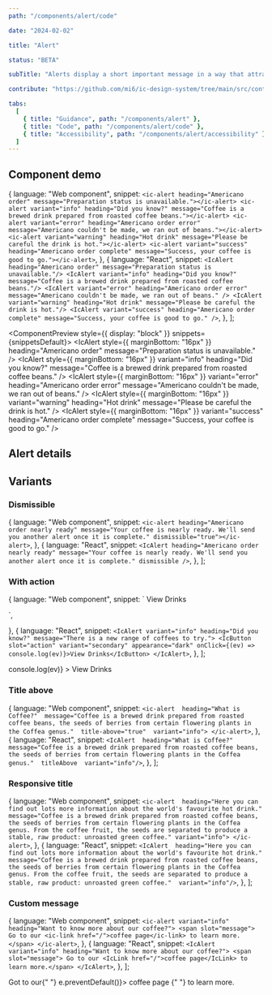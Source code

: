 ```yaml
---
path: "/components/alert/code"

date: "2024-02-02"

title: "Alert"

status: "BETA"

subTitle: "Alerts display a short important message in a way that attracts attention without interrupting the current task."

contribute: "https://github.com/mi6/ic-design-system/tree/main/src/content/structured/components/alert"

tabs:
  [
    { title: "Guidance", path: "/components/alert" },
    { title: "Code", path: "/components/alert/code" },
    { title: "Accessibility", path: "/components/alert/accessibility" },
  ]
---
```


## Component demo


  {
    language: "Web component",
    snippet: `<ic-alert heading="Americano order" message="Preparation status is unavailable."></ic-alert>
<ic-alert variant="info" heading="Did you know?" message="Coffee is a brewed drink prepared from roasted coffee beans."></ic-alert>
<ic-alert variant="error" heading="Americano order error" message="Americano couldn't be made, we ran out of beans."></ic-alert>
<ic-alert variant="warning" heading="Hot drink" message="Please be careful the drink is hot."></ic-alert>
<ic-alert variant="success" heading="Americano order complete" message="Success, your coffee is good to go."></ic-alert>`,
  },
  {
    language: "React",
    snippet: `<IcAlert heading="Americano order" message="Preparation status is unavailable."/>
<IcAlert variant="info" heading="Did you know?" message="Coffee is a brewed drink prepared from roasted coffee beans."/>
<IcAlert variant="error" heading="Americano order error" message="Americano couldn't be made, we ran out of beans." />
<IcAlert variant="warning" heading="Hot drink" message="Please be careful the drink is hot."/>
<IcAlert variant="success" heading="Americano order complete" message="Success, your coffee is good to go." />`,
  },
];

<ComponentPreview style={{ display: "block" }} snippets={snippetsDefault}>
  <IcAlert
    style={{ marginBottom: "16px" }}
    heading="Americano order"
    message="Preparation status is unavailable."
  />
  <IcAlert
    style={{ marginBottom: "16px" }}
    variant="info"
    heading="Did you know?"
    message="Coffee is a brewed drink prepared from roasted coffee beans."
  />
  <IcAlert
    style={{ marginBottom: "16px" }}
    variant="error"
    heading="Americano order error"
    message="Americano couldn't be made, we ran out of beans."
  />
  <IcAlert
    style={{ marginBottom: "16px" }}
    variant="warning"
    heading="Hot drink"
    message="Please be careful the drink is hot."
  />
  <IcAlert
    style={{ marginBottom: "16px" }}
    variant="success"
    heading="Americano order complete"
    message="Success, your coffee is good to go."
  />
</ComponentPreview>

## Alert details

<ComponentDetails component="ic-alert" />

## Variants

### Dismissible

  {
    language: "Web component",
    snippet: `<ic-alert heading="Americano order nearly ready" message="Your coffee is nearly ready. We'll send you another alert once it is complete." dismissible="true"></ic-alert>`,
  },
  {
    language: "React",
    snippet: `<IcAlert heading="Americano order nearly ready" message="Your coffee is nearly ready. We'll send you another alert once it is complete." dismissible />`,
  },
];

<ComponentPreview snippets={snippetsDismissible}>
  <IcAlert
    heading="Americano order nearly ready"
    message="Your coffee is nearly ready. We'll send you another alert once it is complete."
    dismissible
  />
</ComponentPreview>

### With action

  {
    language: "Web component",
    snippet: `<ic-alert variant="info" heading="Did you know?" message="There is a new range of coffees to try.">
      <ic-button slot="action" variant="secondary" appearance="dark">View Drinks</ic-button>
</ic-alert>
<script>
  const btn = document.querySelector('ic-button');
  btn.addEventListener('click', (ev) => {
    console.log(ev)
  })
</script>`,
  },
  {
    language: "React",
    snippet: `<IcAlert variant="info" heading="Did you know?" message="There is a new range of coffees to try.">
    <IcButton slot="action" variant="secondary" appearance="dark" onClick={(ev) => console.log(ev)}>View Drinks</IcButton>
</IcAlert>`,
  },
];

<ComponentPreview snippets={snippetsWithAction}>
  <IcAlert
    variant="info"
    heading="Did you know?"
    message="There is a new range of coffees to try."
  >
    <IcButton
      slot="action"
      variant="secondary"
      appearance="dark"
      onClick={(ev) => console.log(ev)}
    >
      View Drinks
    </IcButton>
  </IcAlert>
</ComponentPreview>

### Title above

  {
    language: "Web component",
    snippet: `<ic-alert 
    heading="What is Coffee?" 
    message="Coffee is a brewed drink prepared from roasted coffee beans, the seeds of berries from certain flowering plants in the Coffea genus." 
    title-above="true" 
    variant="info">
  </ic-alert>`,
  },
  {
    language: "React",
    snippet: `<IcAlert 
    heading="What is Coffee?" 
    message="Coffee is a brewed drink prepared from roasted coffee beans, the seeds of berries from certain flowering plants in the Coffea genus." 
    titleAbove 
    variant="info"/>`,
  },
];

<ComponentPreview snippets={snippetsTitleAbove}>
  <IcAlert
    heading="What is Coffee?"
    message="Coffee is a brewed drink prepared from roasted coffee beans, the seeds of berries from certain flowering plants in the Coffea genus."
    titleAbove
    variant="info"
  />
</ComponentPreview>

### Responsive title

  {
    language: "Web component",
    snippet: `<ic-alert 
    heading="Here you can find out lots more information about the world's favourite hot drink." 
    message="Coffee is a brewed drink prepared from roasted coffee beans, the seeds of berries from certain flowering plants in the Coffea genus. From the coffee fruit, the seeds are separated to produce a stable, raw product: unroasted green coffee."
    variant="info">
    </ic-alert>`,
  },
  {
    language: "React",
    snippet: `<IcAlert 
    heading="Here you can find out lots more information about the world's favourite hot drink." 
    message="Coffee is a brewed drink prepared from roasted coffee beans, the seeds of berries from certain flowering plants in the Coffea genus. From the coffee fruit, the seeds are separated to produce a stable, raw product: unroasted green coffee." 
    variant="info"/>`,
  },
];

<ComponentPreview snippets={snippetsResponsiveTitle}>
  <IcAlert
    heading="Here you can find out lots more information about the world's favourite hot drink."
    message="Coffee is a brewed drink prepared from roasted coffee beans, the seeds of berries from certain flowering plants in the Coffea genus. From the coffee fruit, the seeds are separated to produce a stable, raw product: unroasted green coffee."
    variant="info"
  />
</ComponentPreview>

### Custom message

  {
    language: "Web component",
    snippet: `<ic-alert variant="info" heading="Want to know more about our coffee?">
  <span slot="message"> Go to our <ic-link href="/">coffee page</ic-link> to learn more.</span>
</ic-alert>`,
  },
  {
    language: "React",
    snippet: `<IcAlert variant="info" heading="Want to know more about our coffee?">
  <span slot="message"> Go to our <IcLink href="/">coffee page</IcLink> to learn more.</span>
</IcAlert>`,
  },
];

<ComponentPreview snippets={snippetsCustomMessage}>
  <IcAlert variant="info" heading="Want to know more about our coffee?">
    <span
      slot="message"
      style={{
        font: "var(--ic-font-body)",
        letterSpacing: "var(--ic-font-letter-spacing-0pt005)",
      }}
    >
      Got to our{" "}
      <IcLink href="#" onClick={(e) => e.preventDefault()}>
        coffee page
      </IcLink>{" "}
      to learn more.
    </span>
  </IcAlert>
</ComponentPreview>
